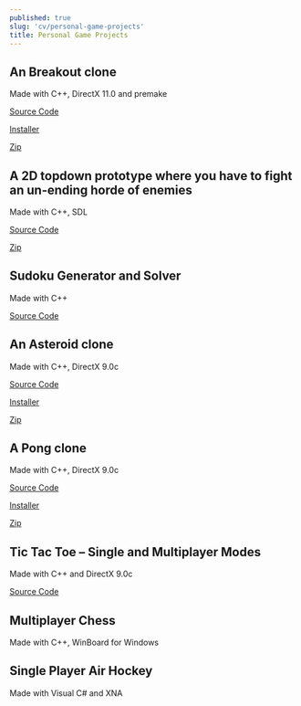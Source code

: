 ```yaml
---
published: true
slug: 'cv/personal-game-projects'
title: Personal Game Projects
---
```


## An Breakout clone

Made with C++, DirectX 11.0 and premake

[Source Code](https://github.com/AnkurSheel/Breakout)

[Installer](./files/Breakout_setup_v1.1.exe)

[Zip](./files/Breakout.zip)

## A 2D topdown prototype where you have to fight an un-ending horde of enemies

Made with C++, SDL

[Source Code](https://github.com/AnkurSheel/SpaceMarine)

[Zip](./files/SpaceMarine.zip)

## Sudoku Generator and Solver

Made with C++

[Source Code](./files/Sudoku.zip)

## An Asteroid clone

Made with C++, DirectX 9.0c

[Source Code](https://github.com/AnkurSheel/Asteroids)

[Installer](./files/Asteroids_setup_V2_0.exe)

[Zip](./files/Asteroids_v_2_0.zip)

## A Pong clone

Made with C++, DirectX 9.0c

[Source Code](https://github.com/AnkurSheel/sppong)

[Installer](./files/Mpong_setup_v_2_0.exe)

[Zip](./files/MPong_v_2_0.zip)

## Tic Tac Toe – Single and Multiplayer Modes

Made with C++ and DirectX 9.0c

[Source Code](./files/Tic_Tac_Toe.zip)

## Multiplayer Chess

Made with C++, WinBoard for Windows

## Single Player Air Hockey

Made with Visual C# and XNA
